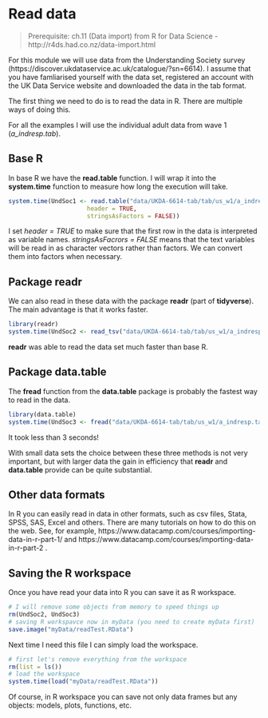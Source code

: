# Read data {#readdata}

> Prerequisite: ch.11 (Data import) from R for Data Science - http://r4ds.had.co.nz/data-import.html

For this module we will use data from the Understanding Society survey (https://discover.ukdataservice.ac.uk/catalogue/?sn=6614). I assume that you have famliarised yourself with the data set, registered an account with the UK Data Service website and downloaded the data in the tab format.

The first thing we need to do is to read the data in R. There are multiple ways of doing this.

For all the examples I will use the individual adult data from wave 1 (*a_indresp.tab*).

## Base R

In base R we have the **read.table** function. I will wrap it into the **system.time** function to measure how long the execution will take.

```r
system.time(UndSoc1 <- read.table("data/UKDA-6614-tab/tab/us_w1/a_indresp.tab",
                      header = TRUE,
                      stringsAsFactors = FALSE))
```

I set *header = TRUE* to make sure that the first row in the data is interpreted as variable names. *stringsAsFacrors = FALSE* means that the text variables will be read in as character vectors rather than factors. We can convert them into factors when necessary.

## Package readr

We can also read in these data with the package **readr** (part of **tidyverse**). The main advantage is that it works faster.

```r
library(readr)
system.time(UndSoc2 <- read_tsv("data/UKDA-6614-tab/tab/us_w1/a_indresp.tab"))
```

**readr** was able to read the data set much faster than base R.

## Package data.table

The **fread** function from the **data.table** package is probably the fastest way to read in the data. 

```r
library(data.table)
system.time(UndSoc3 <- fread("data/UKDA-6614-tab/tab/us_w1/a_indresp.tab"))
```

It took less than 3 seconds!
 
With small data sets the choice between these three methods is not very important, but with larger data the gain in efficiency that **readr** and **data.table** provide can be quite substantial.

## Other data formats

In R you can easily read in data in other formats, such as csv files, Stata, SPSS, SAS, Excel and others. There are many tutorials on how to do this on the web. See, for example, https://www.datacamp.com/courses/importing-data-in-r-part-1/ and https://www.datacamp.com/courses/importing-data-in-r-part-2 .

## Saving the R workspace

Once you have read your data into R you can save it as R workspace.

```r
# I will remove some objects from memory to speed things up
rm(UndSoc2, UndSoc3)
# saving R workspavce now in myData (you need to create myData first)
save.image("myData/readTest.RData")
```

Next time I need this file I can simply load the workspace.

```r
# first let's remove everything from the workspace
rm(list = ls())
# load the workspace
system.time(load("myData/readTest.RData"))
```

Of course, in R workspace you can save not only data frames but any objects: models, plots, functions, etc.